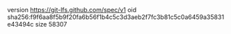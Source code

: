 version https://git-lfs.github.com/spec/v1
oid sha256:f9f6aa8f5b9f20fa6b56f1b4c5c3d3aeb2f7fc3b81c5c0a6459a35831e43494c
size 58307
